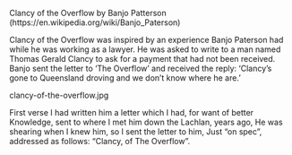Clancy of the Overflow by Banjo Patterson (https://en.wikipedia.org/wiki/Banjo_Paterson)

Clancy of the Overflow was inspired by an experience Banjo Paterson had while he was working as a lawyer. He was asked to write to a man named Thomas Gerald Clancy to ask for a payment that had not been received. Banjo sent the letter to 'The Overflow' and received the reply: 'Clancy's gone to Queensland droving and we don't know where he are.' 

clancy-of-the-overflow.jpg

First verse 
I had written him a letter which I had, for want of better Knowledge, sent to where I met him down the Lachlan, years ago, He was shearing when I knew him, so I sent the letter to him, Just "on spec", addressed as follows: "Clancy, of The Overflow".

